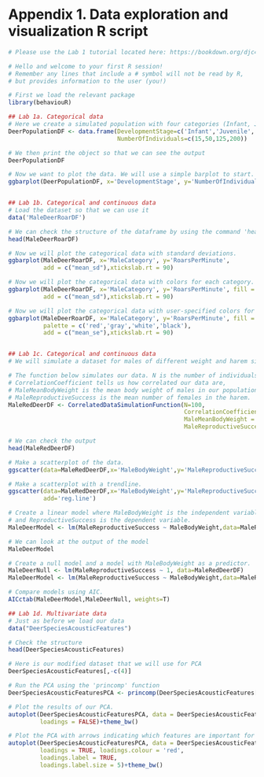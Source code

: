 # Appendix 1. Data exploration and visualization R script  {-}

```r
# Please use the Lab 1 tutorial located here: https://bookdown.org/djc426/IntroToBehaviorTutorials/

# Hello and welcome to your first R session!
# Remember any lines that include a # symbol will not be read by R, 
# but provides information to the user (you!)

# First we load the relevant package
library(behaviouR)

## Lab 1a. Categorical data
# Here we create a simulated population with four categories (Infant, Juvenile, AdultFemale and AdultMale)
DeerPopulationDF <- data.frame(DevelopmentStage=c('Infant','Juvenile','AdultFemale','AdultMale'),
                               NumberOfIndividuals=c(15,50,125,200))

# We then print the object so that we can see the output
DeerPopulationDF

# Now we want to plot the data. We will use a simple barplot to start.
ggbarplot(DeerPopulationDF, x='DevelopmentStage', y='NumberOfIndividuals')


## Lab 1b. Categorical and continuous data
# Load the dataset so that we can use it 
data('MaleDeerRoarDF')

# We can check the structure of the dataframe by using the command 'head'
head(MaleDeerRoarDF)

# Now we will plot the categorical data with standard deviations. 
ggbarplot(MaleDeerRoarDF, x='MaleCategory', y='RoarsPerMinute', 
          add = c("mean_sd"),xtickslab.rt = 90)

# Now we will plot the categorical data with colors for each category.
ggbarplot(MaleDeerRoarDF, x='MaleCategory', y='RoarsPerMinute', fill = 'MaleCategory',
          add = c("mean_sd"),xtickslab.rt = 90)

# Now we will plot the categorical data with user-specified colors for each category.
ggbarplot(MaleDeerRoarDF, x='MaleCategory', y='RoarsPerMinute', fill = 'MaleCategory',
          palette = c('red','gray','white','black'),
          add = c("mean_se"),xtickslab.rt = 90)


## Lab 1c. Categorical and continuous data
# We will simulate a dataset for males of different weight and harem size.

# The function below simulates our data. N is the number of individuals,   
# CorrelationCoefficient tells us how correlated our data are,  
# MaleMeanBodyWeight is the mean body weight of males in our population and 
# MaleReproductiveSuccess is the mean number of females in the harem.
MaleRedDeerDF <- CorrelatedDataSimulationFunction(N=100, 
                                                  CorrelationCoefficient= 0.45,
                                                  MaleMeanBodyWeight = 125,
                                                  MaleReproductiveSuccess = 3)

# We can check the output
head(MaleRedDeerDF)

# Make a scatterplot of the data.
ggscatter(data=MaleRedDeerDF,x='MaleBodyWeight',y='MaleReproductiveSuccess')

# Make a scatterplot with a trendline.
ggscatter(data=MaleRedDeerDF,x='MaleBodyWeight',y='MaleReproductiveSuccess',
          add='reg.line')

# Create a linear model where MaleBodyWeight is the independent variable
# and ReproductiveSuccess is the dependent variable.
MaleDeerModel <- lm(MaleReproductiveSuccess ~ MaleBodyWeight,data=MaleRedDeerDF)

# We can look at the output of the model  
MaleDeerModel

# Create a null model and a model with MaleBodyWeight as a predictor.
MaleDeerNull <- lm(MaleReproductiveSuccess ~ 1, data=MaleRedDeerDF)
MaleDeerModel <- lm(MaleReproductiveSuccess ~ MaleBodyWeight,data=MaleRedDeerDF)

# Compare models using AIC.
AICctab(MaleDeerModel,MaleDeerNull, weights=T)

## Lab 1d. Multivariate data
# Just as before we load our data
data("DeerSpeciesAcousticFeatures")

# Check the structure
head(DeerSpeciesAcousticFeatures)

# Here is our modified dataset that we will use for PCA
DeerSpeciesAcousticFeatures[,-c(4)] 

# Run the PCA using the 'princomp' function
DeerSpeciesAcousticFeaturesPCA <- princomp(DeerSpeciesAcousticFeatures[,-c(4)])

# Plot the results of our PCA.
autoplot(DeerSpeciesAcousticFeaturesPCA, data = DeerSpeciesAcousticFeatures, colour = 'Class',
         loadings = FALSE)+theme_bw()

# Plot the PCA with arrows indicating which features are important for distinguishing between groups
autoplot(DeerSpeciesAcousticFeaturesPCA, data = DeerSpeciesAcousticFeatures, colour = 'Class',
         loadings = TRUE, loadings.colour = 'red',
         loadings.label = TRUE,
         loadings.label.size = 5)+theme_bw()

```
